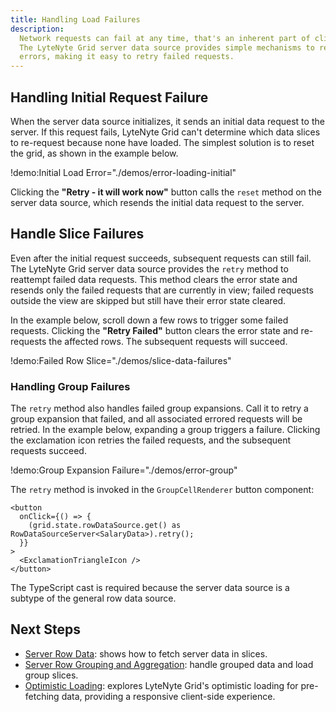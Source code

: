 ```yaml
---
title: Handling Load Failures
description:
  Network requests can fail at any time, that's an inherent part of client-server communication.
  The LyteNyte Grid server data source provides simple mechanisms to recover from request
  errors, making it easy to retry failed requests.
---
```


## Handling Initial Request Failure

When the server data source initializes, it sends an initial data request to the server. If this
request fails, LyteNyte Grid can't determine which data slices to re-request because
none have loaded. The simplest solution is to reset the grid,
as shown in the example below.

!demo:Initial Load Error="./demos/error-loading-initial"

Clicking the **"Retry - it will work now"** button calls the `reset` method on
the server data source, which resends the initial data request to the server.

## Handle Slice Failures

Even after the initial request succeeds, subsequent requests can still fail.
The LyteNyte Grid server data source provides the `retry` method to reattempt failed
data requests. This method clears the error state and resends only the failed requests that
are currently in view; failed requests outside the view are skipped but still have their error state cleared.

In the example below, scroll down a few rows to trigger some failed requests. Clicking
the **"Retry Failed"** button clears the error state and re-requests
the affected rows. The subsequent requests will succeed.

!demo:Failed Row Slice="./demos/slice-data-failures"

### Handling Group Failures

The `retry` method also handles failed group expansions. Call it to retry a group
expansion that failed, and all associated errored requests will be retried. In the
example below, expanding a group triggers a failure. Clicking the exclamation icon
retries the failed requests, and the subsequent requests succeed.

!demo:Group Expansion Failure="./demos/error-group"

The `retry` method is invoked in the `GroupCellRenderer` button component:

```tsx
<button
  onClick={() => {
    (grid.state.rowDataSource.get() as RowDataSourceServer<SalaryData>).retry();
  }}
>
  <ExclamationTriangleIcon />
</button>
```

The TypeScript cast is required because the server data source is a subtype of the general row data source.

## Next Steps

- [Server Row Data](/docs/server-data-loading-row-data): shows how to fetch server data in slices.
- [Server Row Grouping and Aggregation](/docs/server-data-loading-row-grouping-and-aggregation): handle grouped data and load group slices.
- [Optimistic Loading](/docs/server-data-loading-optimistic-loading): explores LyteNyte Grid's
  optimistic loading for pre-fetching data, providing a responsive client-side experience.
